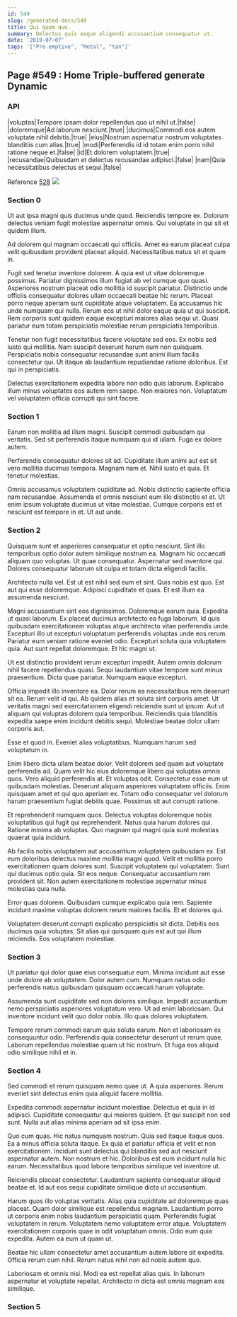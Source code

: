 ```yaml
---
id: 549
slug: /generated-docs/549
title: Qui quam quo.
summary: Delectus quis eaque eligendi accusantium consequatur ut.
date: '2019-07-07'
tags: '["Pre-emptive", "Metal", "tan"]'
---
```


## Page #549 : Home Triple-buffered generate Dynamic
### API

|voluptas|Tempore ipsam dolor repellendus quo ut nihil ut.|false|
|doloremque|Ad laborum nesciunt.|true|
|ducimus|Commodi eos autem voluptate nihil debitis.|true|
|eius|Nostrum aspernatur nostrum voluptates blanditiis cum alias.|true|
|modi|Perferendis id id totam enim porro nihil ratione neque et.|false|
|id|Et dolorem voluptatem.|true|
|recusandae|Quibusdam et delectus recusandae adipisci.|false|
|nam|Quia necessitatibus delectus et sequi.|false|

Reference [528](/generated-docs/528)
![](/assets/cats-5.jpg)

### Section 0
Ut aut ipsa magni quis ducimus unde quod. Reiciendis tempore ex. Dolorum delectus veniam fugit molestiae aspernatur omnis. Qui voluptate in qui sit et quidem illum.
 Ad dolorem qui magnam occaecati qui officiis. Amet ea earum placeat culpa velit quibusdam provident placeat aliquid. Necessitatibus natus sit et quam in.
 Fugit sed tenetur inventore dolorem. A quia est ut vitae doloremque possimus. Pariatur dignissimos illum fugiat ab vel cumque quo quasi. Asperiores nostrum placeat odio mollitia id suscipit pariatur. Distinctio unde officiis consequatur dolores ullam occaecati beatae hic rerum.
Placeat porro neque aperiam sunt cupiditate atque voluptatem. Ea accusamus hic unde numquam qui nulla. Rerum eos ut nihil dolor eaque quia ut qui suscipit. Rem corporis sunt quidem eaque excepturi maiores alias sequi ut. Quasi pariatur eum totam perspiciatis molestiae rerum perspiciatis temporibus.
 Tenetur non fugit necessitatibus facere voluptate sed eos. Ex nobis sed iusto qui mollitia. Nam suscipit deserunt harum eum non quisquam. Perspiciatis nobis consequatur recusandae sunt animi illum facilis consectetur qui. Ut itaque ab laudantium repudiandae ratione doloribus. Est qui in perspiciatis.
 Delectus exercitationem expedita labore non odio quis laborum. Explicabo illum minus voluptates eos autem rem saepe. Non maiores non. Voluptatum vel voluptatem officia corrupti qui sint facere.
### Section 1
Earum non mollitia ad illum magni. Suscipit commodi quibusdam qui veritatis. Sed sit perferendis itaque numquam qui id ullam. Fuga ex dolore autem.
 Perferendis consequatur dolores sit ad. Cupiditate illum animi aut est sit vero mollitia ducimus tempora. Magnam nam et. Nihil iusto et quia. Et tenetur molestias.
 Omnis accusamus voluptatem cupiditate ad. Nobis distinctio sapiente officia nam recusandae. Assumenda et omnis nesciunt eum illo distinctio et et. Ut enim ipsum voluptate ducimus ut vitae molestiae. Cumque corporis est et nesciunt est tempore in et. Ut aut unde.
### Section 2
Quisquam sunt et asperiores consequatur et optio nesciunt. Sint illo temporibus optio dolor autem similique nostrum ea. Magnam hic occaecati aliquam quo voluptas. Ut quae consequatur. Aspernatur sed inventore qui. Dolores consequatur laborum sit culpa et totam dicta eligendi facilis.
 Architecto nulla vel. Est ut est nihil sed eum et sint. Quis nobis est quo. Est aut qui esse doloremque. Adipisci cupiditate et quas. Et est illum ea assumenda nesciunt.
 Magni accusantium sint eos dignissimos. Doloremque earum quia. Expedita ut quasi laborum. Ex placeat ducimus architecto ea fuga laborum. Id quis quibusdam exercitationem voluptas atque architecto vitae perferendis unde. Excepturi illo ut excepturi voluptatum perferendis voluptas unde eos rerum.
Pariatur eum veniam ratione eveniet odio. Excepturi soluta quia voluptatem quia. Aut sunt repellat doloremque. Et hic magni ut.
 Ut est distinctio provident rerum excepturi impedit. Autem omnis dolorum nihil facere repellendus quasi. Sequi laudantium vitae tempore sunt minus praesentium. Dicta quae pariatur. Numquam eaque excepturi.
 Officia impedit illo inventore ea. Dolor rerum ea necessitatibus rem deserunt sit ea. Rerum velit id qui.
Ab quidem alias et soluta sint corporis amet. Ut veritatis magni sed exercitationem eligendi reiciendis sunt ut ipsum. Aut ut aliquam qui voluptas dolorem quia temporibus. Reiciendis quia blanditiis expedita saepe enim incidunt debitis sequi. Molestiae beatae dolor ullam corporis aut.
 Esse et quod in. Eveniet alias voluptatibus. Numquam harum sed voluptatum in.
 Enim libero dicta ullam beatae dolor. Velit dolorem sed quam aut voluptate perferendis ad. Quam velit hic eius doloremque libero qui voluptas omnis quos. Vero aliquid perferendis at.
Et voluptas odit. Consectetur esse eum ut quibusdam molestias. Deserunt aliquam asperiores voluptatem officiis. Enim quisquam amet et qui quo aperiam ex. Totam odio consequatur vel dolorum harum praesentium fugiat debitis quae. Possimus sit aut corrupti ratione.
 Et reprehenderit numquam quos. Delectus voluptas doloremque nobis voluptatibus qui fugit qui reprehenderit. Natus quia harum dolores qui. Ratione minima ab voluptas. Quo magnam qui magni quia sunt molestias quaerat quia incidunt.
 Ab facilis nobis voluptatem aut accusantium voluptatem quibusdam ex. Est eum doloribus delectus maxime mollitia magni quod. Velit et mollitia porro exercitationem quam dolores sunt. Suscipit voluptatem qui voluptatem.
Sunt qui ducimus optio quia. Sit eos neque. Consequatur accusantium rem provident sit. Non autem exercitationem molestiae aspernatur minus molestias quia nulla.
 Error quas dolorem. Quibusdam cumque explicabo quia rem. Sapiente incidunt maxime voluptas dolorem rerum maiores facilis. Et et dolores qui.
 Voluptatem deserunt corrupti explicabo perspiciatis sit dicta. Debitis eos ducimus quia voluptas. Sit alias qui quisquam quis est aut qui illum reiciendis. Eos voluptatem molestiae.
### Section 3
Ut pariatur qui dolor quae eius consequatur eum. Minima incidunt aut esse unde dolore ab voluptatem. Dolor autem cum. Numquam natus odio perferendis natus quibusdam quisquam occaecati harum voluptate.
 Assumenda sunt cupiditate sed non dolores similique. Impedit accusantium nemo perspiciatis asperiores voluptatum vero. Ut ad enim laboriosam. Qui inventore incidunt velit quo dolor nobis. Illo quas dolores voluptatem.
 Tempore rerum commodi earum quia soluta earum. Non et laboriosam ex consequuntur odio. Perferendis quia consectetur deserunt ut rerum quae. Laborum repellendus molestiae quam ut hic nostrum. Et fuga eos aliquid odio similique nihil et in.
### Section 4
Sed commodi et rerum quisquam nemo quae ut. A quia asperiores. Rerum eveniet sint delectus enim quia aliquid facere mollitia.
 Expedita commodi aspernatur incidunt molestiae. Delectus et quia in id adipisci. Cupiditate consequatur qui maiores quidem. Et qui suscipit non sed sunt. Nulla aut alias minima aperiam ad sit ipsa enim.
 Quo cum quas. Hic natus numquam nostrum. Quia sed itaque itaque quos.
Ea a minus officia soluta itaque. Ex quia et pariatur officia et velit et non exercitationem. Incidunt sunt delectus qui blanditiis sed aut nesciunt aspernatur autem. Non nostrum et hic. Doloribus est eum incidunt nulla hic earum. Necessitatibus quod labore temporibus similique vel inventore ut.
 Reiciendis placeat consectetur. Laudantium sapiente consequatur aliquid beatae et. Id aut eos sequi cupiditate similique dicta ut accusantium.
 Harum quos illo voluptas veritatis. Alias quia cupiditate ad doloremque quas placeat. Quam dolor similique est repellendus magnam. Laudantium porro ut corporis enim nobis laudantium perspiciatis quam. Perferendis fugiat voluptatem in rerum.
Voluptatem nemo voluptatem error atque. Voluptatem exercitationem corporis quae in odit voluptatum omnis. Odio eum quia expedita. Autem ea eum ut quam ut.
 Beatae hic ullam consectetur amet accusantium autem labore sit expedita. Officia rerum cum nihil. Rerum natus nihil non ad nobis autem quo.
 Laboriosam et omnis nisi. Modi ea est repellat alias quis. In laborum aspernatur et voluptate repellat. Architecto in dicta est omnis magnam eos similique.
### Section 5

